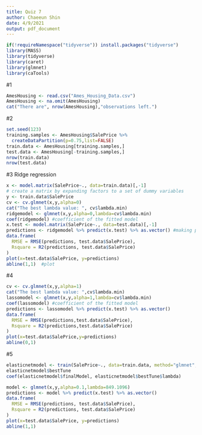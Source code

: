 ```yaml
---
title: Quiz 7
author: Chaeeun Shin
date: 4/9/2021
output: pdf_document
---
```

```r
if(!requireNamespace("tidyverse")) install.packages("tidyverse")
library(MASS)
library(tidyverse)
library(caret)
library(glmnet)
library(caTools)
```
#1
```r
AmesHousing <- read.csv("Ames_Housing_Data.csv")
AmesHousing <- na.omit(AmesHousing)
cat("There are", nrow(AmesHousing),"observations left.")
```

#2
```r
set.seed(123)
training.samples <- AmesHousing$SalePrice %>%
  createDataPartition(p=0.75,list=FALSE)
train.data <- AmesHousing[training.samples,]
test.data <- AmesHousing[-training.samples,]
nrow(train.data)
nrow(test.data)
```

#3 Ridge regression
```r
x <- model.matrix(SalePrice~., data=train.data)[,-1]
# create a matrix by expanding factors to a set of dummy variables
y <- train.data$SalePrice
cv <- cv.glmnet(x,y,alpha=0)
cat("The best lambda value: ", cv$lambda.min)
ridgemodel <- glmnet(x,y,alpha=0,lambda=cv$lambda.min)
coef(ridgemodel) #coefficient of the fitted model
x.test <- model.matrix(SalePrice~., data=test.data)[,-1]
predictions <- ridgemodel %>% predict(x.test) %>% as.vector() #making predictions
data.frame(
  RMSE = RMSE(predictions, test.data$SalePrice),
  Rsquare = R2(predictions, test.data$SalePrice)
)
plot(x=test.data$SalePrice, y=predictions)
abline(1,1)  #plot
```

#4
```r
cv <- cv.glmnet(x,y,alpha=1)
cat("The best lambda value: ",cv$lambda.min)
lassomodel <- glmnet(x,y,alpha=1,lambda=cv$lambda.min)
coef(lassomodel) #coefficient of the fitted model
predictions <- lassomodel %>% predict(x.test) %>% as.vector()
data.frame(
  RMSE = RMSE(predictions,test.data$SalePrice),
  Rsquare = R2(predictions,test.data$SalePrice)
)
plot(x=test.data$SalePrice,y=predictions)
abline(0,1)
```

#5
```r
elasticnetmodel <- train(SalePrice~., data=train.data, method="glmnet",trControl=trainControl("cv",number=10),tuneLength=10)
elasticnetmodel$bestTune
coef(elasticnetmodel$finalModel, elasticnetmodel$bestTune$lambda)

model <- glmnet(x,y,alpha=0.1,lambda=849.1096)
predictions <- model %>% predict(x.test) %>% as.vector()
data.frame(
  RMSE = RMSE(predictions, test.data$SalePrice),
  Rsquare = R2(predictions, test.data$SalePrice)
)
plot(x=test.data$SalePrice, y=predictions)
abline(1,1)
```

